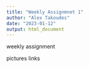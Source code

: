 ```yaml
---
title: "Weekly Assignmnet 1"
author: "Alex Takoudes"
date: "2023-01-12"
output: html_document
---
```

weekly assignment

pictures
links
